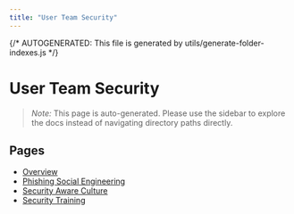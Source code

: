 ```yaml
---
title: "User Team Security"
---
```


{/* AUTOGENERATED: This file is generated by utils/generate-folder-indexes.js */}

# User Team Security

> _Note:_ This page is auto-generated. Please use the sidebar to explore the docs instead of
> navigating directory paths directly.

## Pages

- [Overview](/user-team-security/overview)
- [Phishing Social Engineering](/user-team-security/phishing-social-engineering)
- [Security Aware Culture](/user-team-security/security-aware-culture)
- [Security Training](/user-team-security/security-training)
